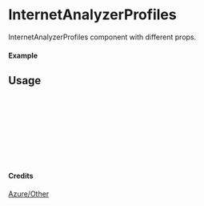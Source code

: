 
<Meta of={InternetAnalyzerProfiles} title="Azure/Other/InternetAnalyzerProfiles" />

# InternetAnalyzerProfiles

InternetAnalyzerProfiles component with different props.

#### Example

<Canvas of={InternetAnalyzerProfiles.Primary} />

## Usage

```ts
import { InternetAnalyzerProfiles } from "yadl-ui";

const Example = () => {
  return (
      <InternetAnalyzerProfiles />
  );
};

export default Example;
```

#### Credits
[Azure/Other](https://learn.microsoft.com/en-us/azure/architecture/icons/)
